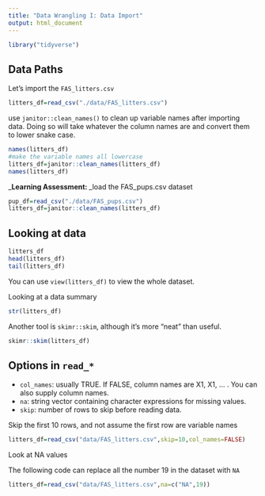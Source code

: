 ```yaml
---
title: "Data Wrangling I: Data Import"
output: html_document
---
```

```r
library("tidyverse")
```

## Data Paths
Let's import the `FAS_litters.csv`
```r
litters_df=read_csv("./data/FAS_litters.csv")
```

use `janitor::clean_names()` to clean up variable names after importing data. Doing so will take whatever the column names are and convert them to lower snake case.
```r
names(litters_df)
#make the variable names all lowercase
litters_df=janitor::clean_names(litters_df)
names(litters_df)
```

_**Learning Assessment: **_load the FAS_pups.csv dataset
```r
pup_df=read_csv("./data/FAS_pups.csv")
litters_df=janitor::clean_names(litters_df)
```
## Looking at data
```r
litters_df
head(litters_df)
tail(litters_df)
```
You can use `view(litters_df)` to view the whole dataset.

Looking at a data summary
```r
str(litters_df)
```
Another tool is `skimr::skim`, although it’s more “neat” than useful.
```r
skimr::skim(litters_df)
```

## Options in `read_*`

* `col_names`: usually TRUE. If FALSE, column names are X1, X1, … . You can also supply column names.
* `na`: string vector containing character expressions for missing values.
* `skip`: number of rows to skip before reading data.

Skip the first 10 rows, and not assume the first row are variable names
```r
litters_df=read_csv("data/FAS_litters.csv",skip=10,col_names=FALSE)
```

Look at NA values

The following code can replace all the number 19 in the dataset with `NA`
```r
litters_df=read_csv("data/FAS_litters.csv",na=c("NA",19))
```

